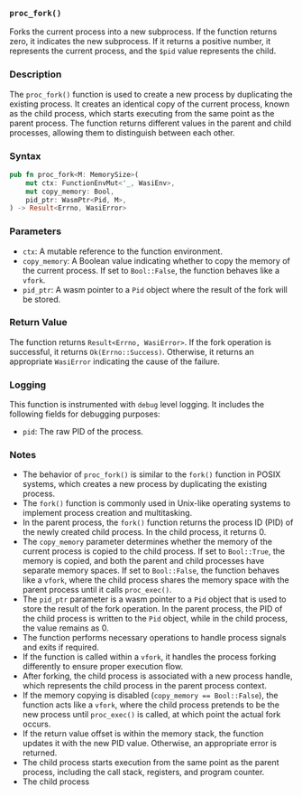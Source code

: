 ### `proc_fork()`

Forks the current process into a new subprocess. If the function returns zero, it indicates the new subprocess. If it returns a positive number, it represents the current process, and the `$pid` value represents the child.

### Description

The `proc_fork()` function is used to create a new process by duplicating the existing process. It creates an identical copy of the current process, known as the child process, which starts executing from the same point as the parent process. The function returns different values in the parent and child processes, allowing them to distinguish between each other.

### Syntax

```rust
pub fn proc_fork<M: MemorySize>(
    mut ctx: FunctionEnvMut<'_, WasiEnv>,
    mut copy_memory: Bool,
    pid_ptr: WasmPtr<Pid, M>,
) -> Result<Errno, WasiError>
```

### Parameters

- `ctx`: A mutable reference to the function environment.
- `copy_memory`: A Boolean value indicating whether to copy the memory of the current process. If set to `Bool::False`, the function behaves like a `vfork`.
- `pid_ptr`: A wasm pointer to a `Pid` object where the result of the fork will be stored.

### Return Value

The function returns `Result<Errno, WasiError>`. If the fork operation is successful, it returns `Ok(Errno::Success)`. Otherwise, it returns an appropriate `WasiError` indicating the cause of the failure.

### Logging

This function is instrumented with `debug` level logging. It includes the following fields for debugging purposes:

- `pid`: The raw PID of the process.

### Notes

- The behavior of `proc_fork()` is similar to the `fork()` function in POSIX systems, which creates a new process by duplicating the existing process.
- The `fork()` function is commonly used in Unix-like operating systems to implement process creation and multitasking.
- In the parent process, the `fork()` function returns the process ID (PID) of the newly created child process. In the child process, it returns 0.
- The `copy_memory` parameter determines whether the memory of the current process is copied to the child process. If set to `Bool::True`, the memory is copied, and both the parent and child processes have separate memory spaces. If set to `Bool::False`, the function behaves like a `vfork`, where the child process shares the memory space with the parent process until it calls `proc_exec()`.
- The `pid_ptr` parameter is a wasm pointer to a `Pid` object that is used to store the result of the fork operation. In the parent process, the PID of the child process is written to the `Pid` object, while in the child process, the value remains as 0.
- The function performs necessary operations to handle process signals and exits if required.
- If the function is called within a `vfork`, it handles the process forking differently to ensure proper execution flow.
- After forking, the child process is associated with a new process handle, which represents the child process in the parent process context.
- If the memory copying is disabled (`copy_memory == Bool::False`), the function acts like a `vfork`, where the child process pretends to be the new process until `proc_exec()` is called, at which point the actual fork occurs.
- If the return value offset is within the memory stack, the function updates it with the new PID value. Otherwise, an appropriate error is returned.
- The child process starts execution from the same point as the parent process, including the call stack, registers, and program counter.
- The child process

